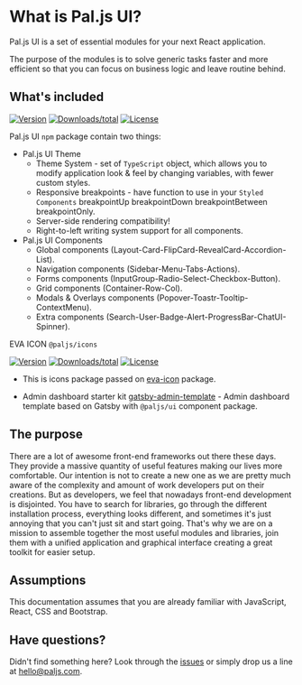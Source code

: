 
<SEO title="Getting Started" />

<MdxCard>


# What is Pal.js UI?

Pal.js UI is a set of essential modules for your next React application.

The purpose of the modules is to solve generic tasks faster and more efficient so that you can focus on business logic and leave routine behind.

## What's included

[![Version](https://img.shields.io/npm/v/@paljs/ui.svg)](https://npmjs.org/package/@paljs/ui)
[![Downloads/total](https://img.shields.io/npm/dt/@paljs/ui.svg)](https://npmjs.org/package/@paljs/ui)
[![License](https://img.shields.io/npm/l/@paljs/ui.svg)](https://paljs.com/)

Pal.js UI `npm` package contain two things:

- Pal.js UI Theme
  - Theme System - set of `TypeScript` object, which allows you to modify application look & feel by changing variables, with fewer custom styles.
  - Responsive breakpoints - have function to use in your `Styled Components` breakpointUp breakpointDown breakpointBetween breakpointOnly.
  - Server-side rendering compatibility!
  - Right-to-left writing system support for all components.
- Pal.js UI Components
  - Global components (Layout-Card-FlipCard-RevealCard-Accordion-List).
  - Navigation components (Sidebar-Menu-Tabs-Actions).
  - Forms components (InputGroup-Radio-Select-Checkbox-Button).
  - Grid components (Container-Row-Col).
  - Modals & Overlays components (Popover-Toastr-Tooltip-ContextMenu).
  - Extra components (Search-User-Badge-Alert-ProgressBar-ChatUI-Spinner).

EVA ICON `@paljs/icons`

[![Version](https://img.shields.io/npm/v/@paljs/icons.svg)](https://npmjs.org/package/@paljs/icons)
[![Downloads/total](https://img.shields.io/npm/dt/@paljs/icons.svg)](https://npmjs.org/package/@paljs/icons)
[![License](https://img.shields.io/npm/l/@paljs/icons.svg)](https://paljs.com/)

- This is icons package passed on [eva-icon](https://akveo.github.io/eva-icons/) package.

- Admin dashboard starter kit [gatsby-admin-template](https://github.com/paljs/gatsby-admin-template) - Admin dashboard template based on Gatsby with `@paljs/ui` component package.

## The purpose

There are a lot of awesome front-end frameworks out there these days.
They provide a massive quantity of useful features making our lives more comfortable.
Our intention is not to create a new one as we are pretty much aware of the complexity and amount of work developers put on their creations.
But as developers, we feel that nowadays front-end development is disjointed.
You have to search for libraries, go through the different installation process, everything looks different, and sometimes it's just annoying that you can't just sit and start going.
That's why we are on a mission to assemble together the most useful modules and libraries, join them with a unified application and graphical interface creating a great toolkit for easier setup.

## Assumptions

This documentation assumes that you are already familiar with JavaScript, React, CSS and Bootstrap.

## Have questions?

Didn't find something here? Look through the [issues](https://github.com/paljs/ui/issues) or simply drop us a line at <hello@paljs.com>.

</MdxCard>

